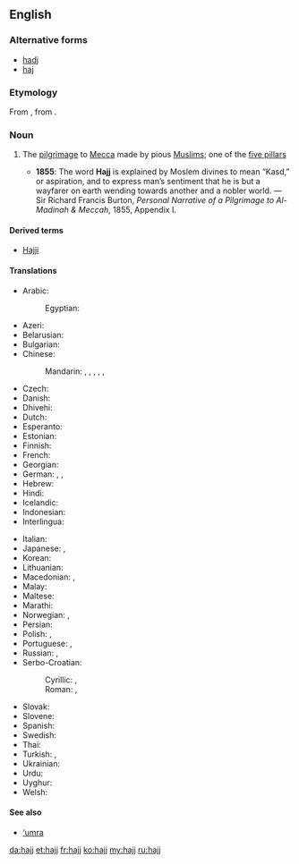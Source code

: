 ==English==

===Alternative forms===
* [[hadj]]
* [[haj]]

===Etymology===
From {{etyl|ar}} {{term|حج|tr=ħajj||pilgrimage|lang=ar}}, from {{term|حج|tr=ħajja||to overcome|lang=ar}}.

===Noun===
{{wikipedia}}
{{en-noun|hajjes}}

# {{Islam}} The [[pilgrimage]] to [[Mecca]] made by pious [[Muslim]]s; one of the [[five pillars]]
#* '''1855''': The word '''Hajj''' is explained by Moslem divines to mean “Kasd,” or aspiration, and to express man’s sentiment that he is but a wayfarer on earth wending towards another and a nobler world. &mdash; Sir Richard Francis Burton, ''Personal Narrative of a Pilgrimage to Al-Madinah & Meccah'', 1855, Appendix I.

====Derived terms====
* [[Hajji]]

====Translations====
{{trans-top|pilgrimage to Mecca}}
* Arabic: {{t+|ar|حج|m|tr=Hajj}}
*: Egyptian: {{t+|ar|حج|m|tr=Hagg}}
* Azeri: {{t|az|həcc|xs=Azeri}}
* Belarusian: {{t|be|хадж|m|tr=xadž|sc=Cyrl}}
* Bulgarian: {{t|bg|хадж|m|tr=hadž|sc=Cyrl}}
* Chinese:
*: Mandarin: {{t|cmn|朝覲|sc=Hani}}, {{t|cmn|朝觐|tr=cháojìn|sc=Hani}}, {{t-|cmn|朝聖|sc=Hani}}, {{t|cmn|朝圣|tr=cháoshèng|sc=Hani}},  {{t|cmn|麥加朝聖|sc=Hani}}, {{t|cmn|麦加朝圣|tr=Màijiā cháoshèng|sc=Hani}}
* Czech: {{t|cs|hadždž|m}}
* Danish: {{t+|da|hajj|c}}
* Dhivehi: {{t|dv|ޙައްޖު}}
* Dutch: {{t-|nl|hadj|m}}
* Esperanto: {{t|eo|haĝo}}
* Estonian: {{t-|et|hadž}}
* Finnish: {{t-|fi|hadž}}
* French: {{t+|fr|hajj|m}}
* Georgian: {{t|ka|ჰაჯი|tr=haǰi|sc=Geor|xs=Georgian}}
* German: {{t|de|Haddsch|m}}, {{t|de|Hadsch|m}}, {{t|de|Hadj|m}}
* Hebrew: {{t-|he|חג׳|m|tr=hag}}
* Hindi: {{t|hi|हज्ज|m|tr=hajj|sc=Deva}}
* Icelandic: {{t|is|hadsjí|n}}
* Indonesian: {{t-|id|haji|xs=Indonesian}}
* Interlingua: {{t|ia|hadj}}
{{trans-mid}}
* Italian: {{t-|it|hajj|m}}
* Japanese: {{t|ja|ハッジ|tr=hajji}},  {{t|ja|メッカ巡礼|tr=Mekka-junrei}}
* Korean: {{t|ko|하즈|tr=hajeu|sc=Kore}}
* Lithuanian: {{t|lt|hadžas}} {{g|lt}}
* Macedonian: {{t|mk|хаџ|tr=hadž|m}},  {{t|mk|аџилак|m|tr=ádžilak}}
* Malay: {{t-|ms|haji|xs=Malay}}
* Maltese: {{t|mt|Haġġ|m|alt=il-Haġġ}}
* Marathi: {{t|mr|हज्ज|tr=hajja|sc=Deva}}
* Norwegian: {{t|no|hajj|m}} {{qualifier|Bokmål}}, {{t-|no|hadj|m}} {{qualifier|Nynorsk}}
* Persian: {{t|fa|حج|tr=hajj|sc=fa-Arab}}
* Polish: {{t|pl|hadż|m}}, {{t|pl|hadżdż|m}}
* Portuguese: {{t-|pt|hajj|m}}, {{t-|pt|hadj|m}}
* Russian: {{t+|ru|хадж|m|tr=xadž}},  {{t|ru|паломничество в Мекку|n|tr=palómničestvo v Mékku}}
* Serbo-Croatian:
*: Cyrillic: {{t|sh|хаџ|m|sc=Cyrl}}, {{t|sh|хаџилук|m|sc=Cyrl}}
*: Roman: {{t|sh|hadž|m}}, {{t|sh|hadžiluk|m}}
* Slovak: {{t|sk|hadždž|m}}
* Slovene: {{t-|sl|hadž|m}}
* Spanish: {{t-|es|hajj|m}}
* Swedish: {{t-|sv|hajj|c}}
* Thai: {{t|th|ฮัจญ์|tr=hát|sc=Thai}}
* Turkish: {{t+|tr|hac}}, {{t+|tr|hacılık}}
* Ukrainian: {{t|uk|хадж|m|tr=xadž|sc=Cyrl}}
* Urdu: {{t|ur|حج|m|tr=hajj|sc=ur-Arab}}
* Uyghur: {{t|ug|Hej}}
* Welsh: {{t-|cy|hajj|xs=Welsh}} {{g|cy}}
{{trans-bottom}}

====See also====
* [['umra|‘umra]]

[[da:hajj]]
[[et:hajj]]
[[fr:hajj]]
[[ko:hajj]]
[[my:hajj]]
[[ru:hajj]]